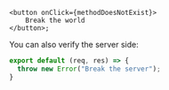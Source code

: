 ```JSX {filename:pages/index.js}
<button onClick={methodDoesNotExist}>
    Break the world
</button>;
```

You can also verify the server side:

```javascript {filename:pages/api/server.js}
export default (req, res) => {
  throw new Error("Break the server");
}
```

